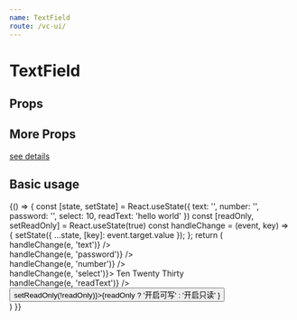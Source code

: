 ```yaml
--- 
name: TextField
route: /vc-ui/
--- 
```




# TextField

## Props

<Props of={TextField} />

## More Props

[see details](https://material-ui.com/zh/api/text-field/)

## Basic usage 

<Playground>
  {() => {
    const [state, setState] = React.useState({ text: '', number: '', password: '', select: 10, readText: 'hello world' })
    const [readOnly, setReadOnly] = React.useState(true)
    const handleChange = (event, key) => {
      setState({ ...state, [key]: event.target.value });
    };
    return (
      <div>
        <TextField label='普通输入' type='text' value={state.text} error={!state.text} helperText='必填' onChange={e => handleChange(e, 'text')} />
        <br/>
        <TextField label='密码输入' required type='password' value={state.password} onChange={e => handleChange(e, 'password')} />
        <br/>
        <TextField label='数字输入' type='number' value={state.number} onChange={e => handleChange(e, 'number')} />
        <br/>
        <TextField label='下拉选择' type='select' value={state.select} onChange={e => handleChange(e, 'select')}>
          <MenuItem value={10}>Ten</MenuItem>
          <MenuItem value={20}>Twenty</MenuItem>
          <MenuItem value={30}>Thirty</MenuItem>
        </TextField>
        <br/>
        <TextField 
          label={readOnly ? '只读模式' : '可写模式'} 
          readOnly = {readOnly} 
          type='text' 
          value={state.readText} 
          helperText='注意: 只读模式下不可编辑' 
          onChange={e => handleChange(e, 'readText')}
        />
        <button onClick={() => setReadOnly(!readOnly)}>{readOnly ? '开启可写' : '开启只读' }</button>
        <br/>
      </div>
    )
  }}
</Playground>

